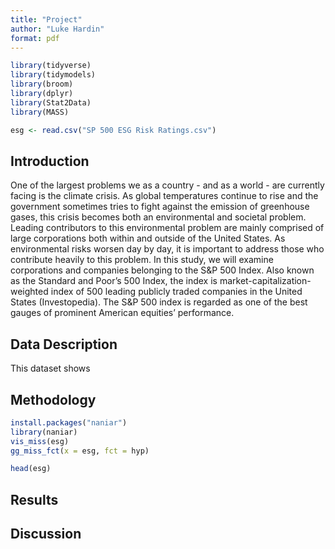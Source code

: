 ```yaml
---
title: "Project"
author: "Luke Hardin"
format: pdf
---
```


```r
library(tidyverse)
library(tidymodels)
library(broom)
library(dplyr)
library(Stat2Data)
library(MASS)

esg <- read.csv("SP 500 ESG Risk Ratings.csv")

```

## Introduction

One of the largest problems we as a country - and as a world - are currently facing is the climate crisis. As global temperatures continue to rise and the government sometimes tries to fight against the emission of greenhouse gases, this crisis becomes both an environmental and societal problem. Leading contributors to this environmental problem are mainly comprised of large corporations both within and outside of the United States. As environmental risks worsen day by day, it is important to address those who contribute heavily to this problem. In this study, we will examine corporations and companies belonging to the S&P 500 Index. Also known as the Standard and Poor's 500 Index, the index is market-capitalization-weighted index of 500 leading publicly traded companies in the United States (Investopedia). The S&P 500 index is regarded as one of the best gauges of prominent American equities' performance.

## Data Description

This dataset shows

## Methodology

```r
install.packages("naniar")
library(naniar)
vis_miss(esg)
gg_miss_fct(x = esg, fct = hyp)


```

```r
head(esg)

```

## Results

## Discussion
